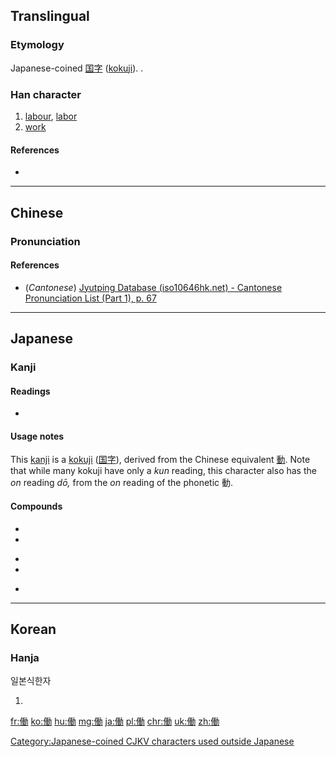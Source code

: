{{also|動|动|仂}}
==Translingual==
===Etymology===
Japanese-coined [[国字]] ([[kokuji]]). {{Han compound|人|動|alt1=亻}}.

===Han character===
{{Han char|rn=9|rad=人|as=11|sn=13|four=|canj=人竹土尸 (OHGS)|ids=⿰[[亻]][[動]]}}

# [[labour]], [[labor]]
# [[work]]

====References====
* {{Han ref|kx=0116.041|dkj=01079|dj=0247.120|hdz=10211.091|uh=50CD|ud=20685}}

[[Category:Japanese-coined CJKV characters used outside Japanese]]

----

==Chinese==
{{zh-forms}}

===Pronunciation===
{{zh-pron
|m=dòng
|c=dung6
|mc=
|oc=
|ma=
|cat=n
}}

====References====
*(''Cantonese'') [http://www.iso10646hk.net/jp/document/download.jsp Jyutping Database (iso10646hk.net) - Cantonese Pronunciation List (Part 1), p. 67]

----

==Japanese==

===Kanji===
{{ja-kanji|grade=4|rs=人11}}

====Readings====
* {{ja-readings|on=[[どう]] (dō)|kun=[[はたらく]] (hataraku), [[はたらき]] (hataraki)}}

====Usage notes====
This [[kanji]] is a [[kokuji]] ([[国字]]), derived from the Chinese equivalent [[動]]. Note that while many kokuji have only a ''kun'' reading, this character also has the ''on'' reading ''dō,'' from the ''on'' reading of the phonetic 動.

====Compounds====
{{top3}}
*{{l|ja|sc=Jpan|労働|tr=ろうどう, rōdō}}
*{{l|ja|sc=Jpan|労働者|tr=ろうどうしゃ, rōdōsha}}
{{mid3}}
*{{l|ja|sc=Jpan|労働組合|tr=ろうどうくみあい, rōdōkumiai}}
*{{l|ja|sc=Jpan|稼働|tr=かどう, kadō}}
{{mid3}}
*{{l|ja|sc=Jpan|実働|tr=じつどう, jitsudō}}
{{bottom}}

----

==Korean==

===Hanja===
{{ko-hanja|hangeul=[[동]]|eumhun=일하다|rv=dong|mr=tong}} 일본식한자

# {{defn|lang=ko|sort=人11}}

[[fr:働]]
[[ko:働]]
[[hu:働]]
[[mg:働]]
[[ja:働]]
[[pl:働]]
[[chr:働]]
[[uk:働]]
[[zh:働]]